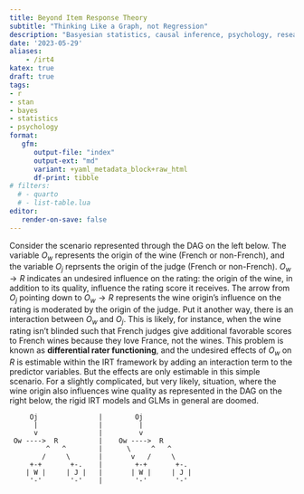 ```yaml
---
title: Beyond Item Response Theory
subtitle: "Thinking Like a Graph, not Regression"
description: "Basyesian statistics, causal inference, psychology, research design"
date: '2023-05-29'
aliases:
    - /irt4
katex: true
draft: true
tags:
- r
- stan
- bayes
- statistics
- psychology
format: 
   gfm:
      output-file: "index"
      output-ext: "md"
      variant: +yaml_metadata_block+raw_html
      df-print: tibble
# filters:
  # - quarto
  # - list-table.lua
editor:
   render-on-save: false
---
```


Consider the scenario represented through the DAG on the left below. The
variable $O_w$ represents the origin of the wine (French or non-French), and the
variable $O_j$ reprsents the origin of the judge (French or non-French). 
$O_w \rightarrow R$ indicates an undesired influence on the rating: the origin
of the wine, in addition to its quality, influence the rating score it receives.
The arrow from $O_j$ pointing down to $O_w \rightarrow R$ represents the wine
origin's influence on the rating is moderated by the origin of the judge. Put
it another way, there is an interaction between $O_w$ and $O_j$. This is likely,
for instance, when the wine rating isn't blinded such that French judges give 
additional favorable scores to French wines because they love France, not the 
wines. This problem is known as **differential rater functioning**, and the 
undesired effects of $O_w$ on $R$ is estimable within the IRT framework by 
adding an interaction term to the predictor variables. But the effects are only
estimable in this simple scenario. For a slightly complicated, but very likely,
situation, where the wine origin also influences wine quality as represented in
the DAG on the right below, the rigid IRT models and GLMs in general are doomed.


```goat
     Oj               |        Oj                                    
      |               |         |
      v               |         v                                       
 Ow ---->  R          |    Ow ---->  R          
         ^   ^        |      \     ^   ^        
        /     \       |       v   /     \       
     +-+       +-.    |        +-+       +-.    
    | W |     | J |   |       | W |     | J |   
     '-'       '-'    |        '-'       '-'    
```